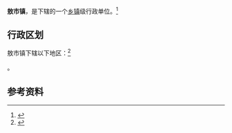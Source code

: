 {{中国乡级行政区|52/26/31/104/000}}

'''敖市镇'''，是{{PRC admin/fullname|52/26/31/104/000|3}}下辖的一个[[乡镇|乡镇]]级行政单位。<ref>{{PRC admin/ref sgc|{{PRC admin/parent|52/26/31/104/000}}}}</ref>

== 行政区划 ==

敖市镇下辖以下地区：<ref>{{PRC admin/ref sgc|52/26/31/104/000}}</ref>

{{PRC admin/children|52/26/31/104/000}}。

== 参考资料 ==

{{reflist}}

{{行政区划小作品}}
{{PRC admin/navcat|52/26/31/104/000}}